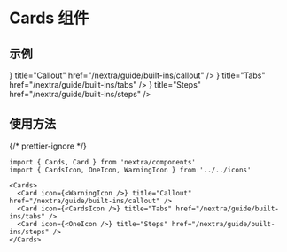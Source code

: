
# Cards 组件

## 示例

<Cards>
  <Card
    icon={<WarningIcon />}
    title="Callout"
    href="/nextra/guide/built-ins/callout"
  />
  <Card icon={<CardsIcon />} title="Tabs" href="/nextra/guide/built-ins/tabs" />
  <Card icon={<OneIcon />} title="Steps" href="/nextra/guide/built-ins/steps" />
</Cards>

## 使用方法

{/* prettier-ignore */}
```mdx filename="Markdown"
import { Cards, Card } from 'nextra/components'
import { CardsIcon, OneIcon, WarningIcon } from '../../icons'

<Cards>
  <Card icon={<WarningIcon />} title="Callout" href="/nextra/guide/built-ins/callout" />
  <Card icon={<CardsIcon />} title="Tabs" href="/nextra/guide/built-ins/tabs" />
  <Card icon={<OneIcon />} title="Steps" href="/nextra/guide/built-ins/steps" />
</Cards>
```
